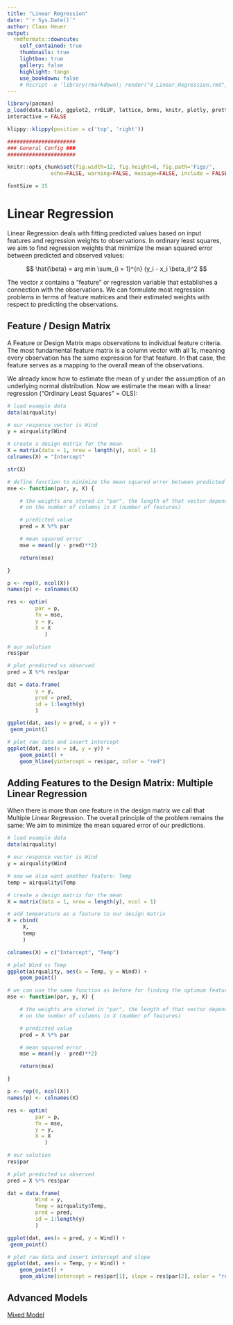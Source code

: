 ```yaml
---
title: "Linear Regression"
date: "`r Sys.Date()`"
author: Claas Heuer
output:
  rmdformats::downcute:
    self_contained: true
    thumbnails: true
    lightbox: true
    gallery: false
    highlight: tango
    use_bookdown: false
    # Rscript -e 'library(rmarkdown); render("4_Linear_Regression.rmd", output_file = "./out/4_Linear_Regression.html")'
---
```


```r
library(pacman)
p_load(data.table, ggplot2, rrBLUP, lattice, brms, knitr, plotly, prettydoc, lubridate, DT, lsmeans, car, htmltools, pander, tidyverse)
interactive = FALSE
```

```r
klippy::klippy(position = c('top', 'right'))
```

```r

######################
### General Config ###
######################

knitr::opts_chunk$set(fig.width=12, fig.height=8, fig.path='Figs/',
		      echo=FALSE, warning=FALSE, message=FALSE, include = FALSE, eval = TRUE)

fontSize = 15

```

  
# Linear Regression

Linear Regression deals with fitting predicted values based on input features
and regression weights to observations. In ordinary least squares, we aim to
find regression weights that minimize
the mean squared error between predicted and observed values:

$$
\hat{\beta} = arg min \sum_{i = 1}^{n}  (y_i - x_i \beta_i)^2
$$

The vector $x$ contains a "feature" or regression variable that establishes a connection with the observations.
We can formulate most regression problems in terms of feature matrices and their estimated weights with respect
to predicting the observations.

## Feature / Design Matrix

A Feature or Design Matrix maps observations to individual feature criteria. 
The most fundamental feature matrix is a column vector with all 1s, meaning every observation
has the same expression for that feature. In that case, the feature serves as a mapping to the overall
mean of the observations.

We already know how to estimate the mean of y under the assumption of an underlying
normal distribution. Now we estimate the mean with a linear regression ("Ordinary Least Squares" = OLS):

```r

# load example data
data(airquality)

# our response vector is Wind
y = airquality$Wind

# create a design matrix for the mean
X = matrix(data = 1, nrow = length(y), ncol = 1)
colnames(X) = "Intercept"

str(X)

# define function to minimize the mean squared error between predicted and observed value
mse <- function(par, y, X) {

	# the weights are stored in "par", the length of that vector depends
	# on the number of columns in X (number of features)

	# predicted value
	pred = X %*% par

	# mean squared error
	mse = mean((y - pred)**2)

	return(mse)

}

p <- rep(0, ncol(X))
names(p) <- colnames(X)

res <- optim(
	     par = p, 
	     fn = mse, 
	     y = y, 
	     X = X
            )

# our solution
res$par

# plot predicted vs observed
pred = X %*% res$par

dat = data.frame(
		 y = y,
		 pred = pred,
		 id = 1:length(y)
		 )

ggplot(dat, aes(y = pred, x = y)) +
 geom_point()

# plot raw data and insert intercept
ggplot(dat, aes(x = id, y = y)) +
	geom_point() +
	geom_hline(yintercept = res$par, color = "red")
```

## Adding Features to the Design Matrix: Multiple Linear Regression

When there is more than one feature in the design matrix we call that Multiple Linear Regression.
The overall principle of the problem remains the same: We aim to minimize the mean squared error
of our predictions.

```r

# load example data
data(airquality)

# our response vector is Wind
y = airquality$Wind

# now we also want another feature: Temp
temp = airquality$Temp

# create a design matrix for the mean
X = matrix(data = 1, nrow = length(y), ncol = 1)

# add temperature as a feature to our design matrix
X = cbind(
	 X,
	 temp
	 )

colnames(X) = c("Intercept", "Temp")

# plot Wind vs Temp
ggplot(airquality, aes(x = Temp, y = Wind)) + 
	geom_point()

# we can use the same function as before for finding the optimum feature weights
mse <- function(par, y, X) {

	# the weights are stored in "par", the length of that vector depends
	# on the number of columns in X (number of features)

	# predicted value
	pred = X %*% par

	# mean squared error
	mse = mean((y - pred)**2)

	return(mse)

}

p <- rep(0, ncol(X))
names(p) <- colnames(X)

res <- optim(
	     par = p, 
	     fn = mse, 
	     y = y, 
	     X = X
            )

# our solution
res$par

# plot predicted vs observed
pred = X %*% res$par

dat = data.frame(
		 Wind = y,
		 Temp = airquality$Temp,
		 pred = pred,
		 id = 1:length(y)
		 )

ggplot(dat, aes(x = pred, y = Wind)) +
 geom_point()

# plot raw data and insert intercept and slope
ggplot(dat, aes(x = Temp, y = Wind)) +
	geom_point() +
	geom_abline(intercept = res$par[1], slope = res$par[2], color = "red")
```

## Advanced Models

[Mixed Model](https://gist.github.com/cheuerde/24b8c7e8010d34b8212b)
